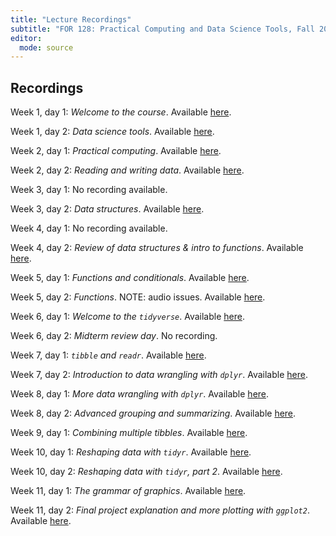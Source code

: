```yaml
---
title: "Lecture Recordings"
subtitle: "FOR 128: Practical Computing and Data Science Tools, Fall 2024"
editor: 
  mode: source
---
```


## Recordings

Week 1, day 1: *Welcome to the course*. Available [here](https://mediaspace.msu.edu/media/Week+1+Day+1/1_33yh2vbh).

Week 1, day 2: *Data science tools*. Available [here](https://mediaspace.msu.edu/media/Week+1+Day+2/1_at4prglo).

Week 2, day 1: *Practical computing*. Available [here](https://mediaspace.msu.edu/media/FOR+128+F24A+Week+2+Day+1/1_zs9on3pq).

Week 2, day 2: *Reading and writing data*. Available [here](https://mediaspace.msu.edu/media/FOR+128+F24A+Week+2+Day+2/1_doi7g8ki?st=43).

Week 3, day 1: No recording available.

Week 3, day 2: *Data structures*. Available [here]( https://mediaspace.msu.edu/media/Kaltura+Capture+recording+-+September+12th+2024%2C+9A13A53+am/1_xczop9dq).

Week 4, day 1: No recording available.

Week 4, day 2: *Review of data structures & intro to functions*. Available [here](https://mediaspace.msu.edu/media/Week+4+Day+2/1_fjcmm6ye).

Week 5, day 1: *Functions and conditionals*. Available [here](https://mediaspace.msu.edu/media/Week+5+Day+1/1_ocxl3noi).

Week 5, day 2: *Functions*. NOTE: audio issues. Available [here](https://mediaspace.msu.edu/media/Week+5+Day+2/1_yjtv1zs0).

Week 6, day 1: *Welcome to the `tidyverse`*. Available [here](https://mediaspace.msu.edu/media/Week+6+Day+1/1_nots601p).

Week 6, day 2: *Midterm review day*. No recording. 

Week 7, day 1: *`tibble` and `readr`*. Available [here](https://mediaspace.msu.edu/media/Week+7+Day+1/1_dczpvt0j).

Week 7, day 2: *Introduction to data wrangling with `dplyr`*. Available [here](https://mediaspace.msu.edu/media/Week+7+Day+2/1_nya16n6e).

Week 8, day 1: *More data wrangling with `dplyr`*. Available [here](https://mediaspace.msu.edu/media/Week+8+Day+1/1_frf0qumj).

Week 8, day 2: *Advanced grouping and summarizing*. Available [here](https://mediaspace.msu.edu/media/Week+8+Day+2/1_b1tbbqza).

Week 9, day 1: *Combining multiple tibbles*. Available [here](https://mediaspace.msu.edu/media/Week+9+Day+1/1_rbv1djpc).

Week 10, day 1: *Reshaping data with `tidyr`*. Available [here](https://mediaspace.msu.edu/media/Week+10+Day+1/1_i7kal5q6).

Week 10, day 2: *Reshaping data with `tidyr`, part 2*. Available [here](https://mediaspace.msu.edu/media/Week+10+Day+2/1_75hmqxsu).

Week 11, day 1: *The grammar of graphics*. Available [here](https://mediaspace.msu.edu/media/Week+11+Day+1/1_6us37ay8).

Week 11, day 2: *Final project explanation and more plotting with `ggplot2`*. Available [here](https://mediaspace.msu.edu/media/Week+11+Day+2/1_5meoynmd).

